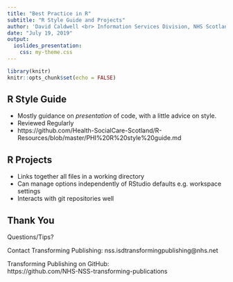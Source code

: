 ```yaml
---
title: "Best Practice in R"
subtitle: "R Style Guide and Projects"
author: 'David Caldwell <br> Information Services Division, NHS Scotland <br>'
date: "July 19, 2019"
output:
  ioslides_presentation:
    css: my-theme.css
---
```


```r
library(knitr)
knitr::opts_chunk$set(echo = FALSE)
```

## R Style Guide

- Mostly guidance on _presentation_ of code, with a little advice on style. 
- Reviewed Regularly
- https://github.com/Health-SocialCare-Scotland/R-Resources/blob/master/PHI%20R%20style%20guide.md


## R Projects

- Links together all files in a working directory
- Can manage options independently of RStudio defaults e.g. workspace settings
- Interacts with git repositories well


## Thank You 
Questions/Tips?

Contact Transforming Publishing: nss.isdtransformingpublishing@nhs.net

Transforming Publishing on GitHub: <br> https://github.com/NHS-NSS-transforming-publications


